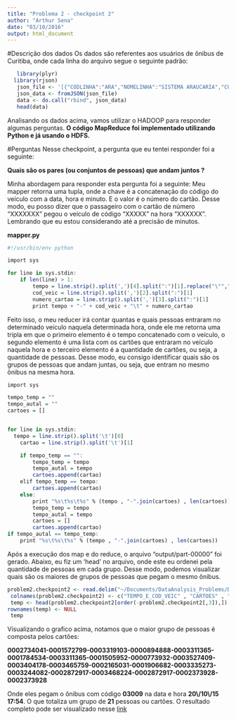 ```yaml
---
title: "Problema 2 - checkpoint 2"
author: "Arthur Sena"
date: "03/10/2016"
output: html_document
---
```

#Descrição dos dados
Os dados são referentes aos usuários de ônibus de Curitiba, onde cada linha do arquivo segue o seguinte padrão: 

```r
   library(plyr)
  library(rjson)
   json_file <- '[{"CODLINHA":"ARA","NOMELINHA":"SISTEMA ARAUCARIA","CODVEICULO":"00181","NUMEROCARTAO":"0002624774","DATAUTILIZACAO":"20/10/15 17:35:27,000000"},{"CODLINHA":"ARA","NOMELINHA":"SISTEMA ARAUCARIA","CODVEICULO":"00994","NUMEROCARTAO":"0002575080","DATAUTILIZACAO":"20/10/15 18:25:34,000000"},{"CODLINHA":"ARA","NOMELINHA":"SISTEMA ARAUCARIA","CODVEICULO":"00232","NUMEROCARTAO":"0002849283","DATAUTILIZACAO":"20/10/15 09:49:50,000000"},{"CODLINHA":"ARA","NOMELINHA":"SISTEMA ARAUCARIA","CODVEICULO":"00232","NUMEROCARTAO":"0001502669","DATAUTILIZACAO":"20/10/15 13:07:02,000000"},{"CODLINHA":"ARA","NOMELINHA":"SISTEMA ARAUCARIA","CODVEICULO":"00998","NUMEROCARTAO":"0003535943","DATAUTILIZACAO":"20/10/15 09:55:50,000000"},{"CODLINHA":"ARA","NOMELINHA":"SISTEMA ARAUCARIA","CODVEICULO":"00998","NUMEROCARTAO":"0003496859","DATAUTILIZACAO":"20/10/15 12:37:20,000000"}]'
   json_data <- fromJSON(json_file)
   data <- do.call("rbind", json_data)
   head(data)
```

Analisando os dados acima, vamos utilizar o HADOOP para responder algumas perguntas. __O código MapReduce foi implementado
utilizando Python e já usando o HDFS.__

#Perguntas
Nesse checkpoint, a pergunta que eu tentei responder foi a seguinte:

__Quais são os  pares (ou conjuntos de pessoas) que andam juntos ?__

Minha abordagem para responder esta pergunta foi a seguinte: Meu mapper retorna uma tupla, onde a chave é a concatenação do código do veículo com a data, hora e minuto. E o valor é o número do cartão. Desse modo, eu posso dizer que o passageiro com o cartão de número "XXXXXXX" pegou o veículo de código "XXXXX" na hora "XXXXXX". Lembrando que eu estou considerando até a precisão de minutos.

__mapper.py__
```r
#!/usr/bin/env python

import sys

for line in sys.stdin:
	if len(line) > 1:
		tempo = line.strip().split(',')[4].split(":")[1].replace("\"","") + ":" +line.strip().split(',')[4].split(":")[2].replace("\"","")
		cod_veic = line.strip().split(',')[2].split(":")[1]
		numero_cartao = line.strip().split(',')[3].split(":")[1]
		print tempo + "-" + cod_veic + "\t" + numero_cartao
```

Feito isso, o meu reducer irá contar quantas e quais pessoas entraram no determinado veículo naquela determinada hora, onde ele me retorna uma tripla em que o primeiro elemento é o tempo concatenado com o veículo, o segundo elemento é uma lista com os cartões que entraram no veículo naquela hora e o terceiro elemento é a quantidade de cartões, ou seja, a quantidade de pessoas. Desse modo, eu consigo identificar quais são os grupos de pessoas que andam juntas, ou seja, que entram no mesmo ônibus na mesma hora.

```r
import sys

tempo_temp = ""
tempo_autal = ""
cartoes = []


for line in sys.stdin:
  tempo = line.strip().split('\t')[0]
	cartao = line.strip().split('\t')[1]

	if tempo_temp == "":
		tempo_temp = tempo
		tempo_autal = tempo
		cartoes.append(cartao)
	elif tempo_temp == tempo:
		cartoes.append(cartao)
	else:
		print "%s\t%s\t%s" % (tempo , "-".join(cartoes) , len(cartoes))
 		tempo_temp = tempo
		tempo_autal = tempo
		cartoes = []
		cartoes.append(cartao)
if tempo_autal == tempo_temp:
	print "%s\t%s\t%s" % (tempo , "-".join(cartoes) , len(cartoes))

```

Após a execução dos map e do reduce, o arquivo "output/part-00000" foi gerado. Abaixo, eu fiz um 'head' no arquivo, onde este eu ordenei pela quantidade de pessoas em cada grupo. Desse modo, podemos visualizar quais são os maiores de grupos de pessoas que pegam o mesmo ônibus.

```r
problem2.checkpoint2 <- read.delim("~/Documents/DataAnalysis_Problems/DataCourse2/Problem2/problem2-checkpoint2.txt", header=FALSE)
 colnames(problem2.checkpoint2) <- c("TEMPO_E_COD_VEIC" , "CARTOES" , "QTD_PESSOAS")
 temp <- head(problem2.checkpoint2[order(-problem2.checkpoint2[,3]),])
rownames(temp) <- NULL
 temp
```

Visualizando o grafico acima, notamos que o maior grupo de pessoas é composta pelos cartões: 

__0002734041-0001572799-0003319103-0000894888-0003311365-0001784534-0003311365-0001505952-0000773932-0003527409-0003404178-0003465759-0002165031-0001906682-0003335273-0003244082-0002872917-0003468224-0002872917-0002373928-0002373928__

Onde eles pegam o ônibus com código __03009__ na data e hora __20\\/10\\/15 17:54__. O que totaliza um grupo de __21__ pessoas ou cartões. O resultado completo pode ser visualizado nesse [link](https://drive.google.com/file/d/0B8HrBlt2gwqfWDJCS0puZFN6SkE/view?usp=sharing)